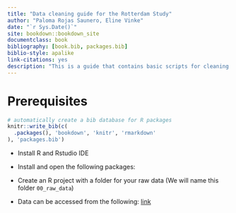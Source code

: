 ```yaml
--- 
title: "Data cleaning guide for the Rotterdam Study"
author: "Paloma Rojas Saunero, Eline Vinke"
date: "`r Sys.Date()`"
site: bookdown::bookdown_site
documentclass: book
bibliography: [book.bib, packages.bib]
biblio-style: apalike
link-citations: yes
description: "This is a guide that contains basic scripts for cleaning the data from the Rotterdam Study. It is intended to guide students on their own data cleaning process for specific aims."
---
```


# Prerequisites

```r
# automatically create a bib database for R packages
knitr::write_bib(c(
  .packages(), 'bookdown', 'knitr', 'rmarkdown'
), 'packages.bib')
```
- Install R and Rstudio IDE

- Install and open the following packages:

- Create an R project with a folder for your raw data (We will name this folder `00_raw_data`)

- Data can be accessed from the following:  [link](https://epi-wiki.erasmusmc.nl/wiki/ergowiki/index.php/Ergobasics)

